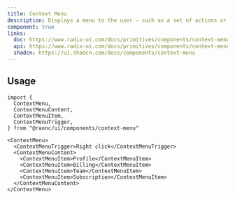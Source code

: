 ```yaml
---
title: Context Menu
description: Displays a menu to the user — such as a set of actions or functions — triggered by a button.
component: true
links:
  doc: https://www.radix-ui.com/docs/primitives/components/context-menu
  api: https://www.radix-ui.com/docs/primitives/components/context-menu#api-reference
  shadcn: https://ui.shadcn.com/docs/components/context-menu 
---
```


<ComponentPreview name="context-menu-demo" />

## Usage

```tsx
import {
  ContextMenu,
  ContextMenuContent,
  ContextMenuItem,
  ContextMenuTrigger,
} from "@raonc/ui/components/context-menu"
```

```tsx
<ContextMenu>
  <ContextMenuTrigger>Right click</ContextMenuTrigger>
  <ContextMenuContent>
    <ContextMenuItem>Profile</ContextMenuItem>
    <ContextMenuItem>Billing</ContextMenuItem>
    <ContextMenuItem>Team</ContextMenuItem>
    <ContextMenuItem>Subscription</ContextMenuItem>
  </ContextMenuContent>
</ContextMenu>
```
